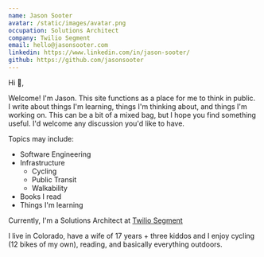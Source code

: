```yaml
---
name: Jason Sooter
avatar: /static/images/avatar.png
occupation: Solutions Architect
company: Twilio Segment
email: hello@jasonsooter.com
linkedin: https://www.linkedin.com/in/jason-sooter/
github: https://github.com/jasonsooter
---
```


Hi 👋,

Welcome! I'm Jason. This site functions as a place for me to think in public.
I write about things I'm learning, things I'm thinking about, and things I'm working on.
This can be a bit of a mixed bag, but I hope you find something useful. I'd welcome any discussion you'd like to have.

Topics may include:

- Software Engineering
- Infrastructure
  - Cycling
  - Public Transit
  - Walkability
- Books I read
- Things I'm learning

Currently, I'm a Solutions Architect at [Twilio Segment](https://segment.com)

I live in Colorado, have a wife of 17 years + three kiddos and
I enjoy cycling (12 bikes of my own), reading, and basically everything outdoors.
